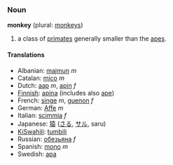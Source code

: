 ===Noun===
'''monkey''' (plural: [[monkeys]])

#a class of [[primate]]s generally smaller than the [[ape]]s.

====Translations====
*Albanian: [[majmun]] ''m''
*Catalan: [[mico]] ''m''
*Dutch: [[aap]] ''m'', [[apin]] ''f''
*[[Finnish]]: [[apina]] (includes also [[ape]])
*French: [[singe]] ''m'', [[guenon]] ''f''
*German: [[Affe]] ''m''
*Italian: [[scimmia]] ''f''
*Japanese: [[猿]] ([[さる]], [[サル]], saru)
*[[KiSwahili]]: [[tumbili]]
*Russian: [[обезьяна]] ''f''
*Spanish: [[mono]] ''m''
*Swedish: [[apa]]
